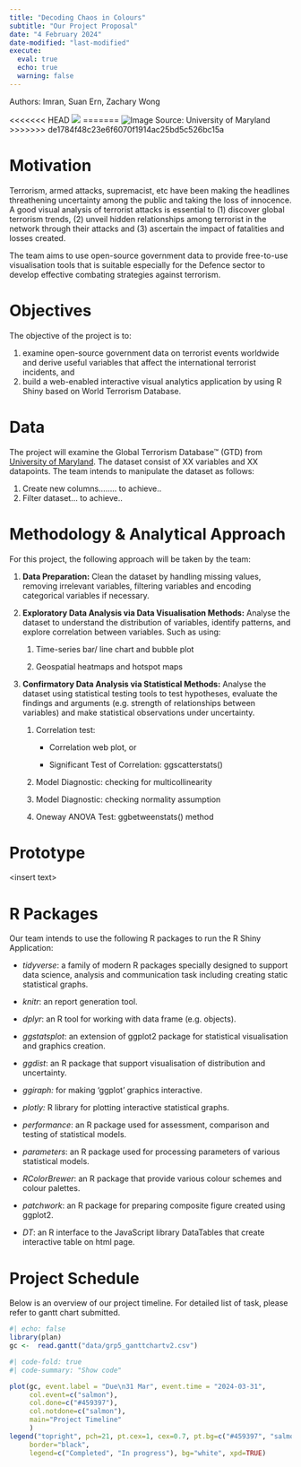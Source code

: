 ```yaml
---
title: "Decoding Chaos in Colours"
subtitle: "Our Project Proposal"
date: "4 February 2024"
date-modified: "last-modified"
execute: 
  eval: true
  echo: true
  warning: false
---
```


Authors: Imran, Suan Ern, Zachary Wong

<<<<<<< HEAD
![](images/GTD%20Heatmap_2020_Thumb.png)
=======
![Image Source: University of Maryland](images/GTD%20Heatmap_2020_Thumb.png){fig-align="left"}
>>>>>>> de1784f48c23e6f6070f1914ac25bd5c526bc15a

# Motivation

Terrorism, armed attacks, supremacist, etc have been making the headlines threathening uncertainty among the public and taking the loss of innocence. A good visual analysis of terrorist attacks is essential to (1) discover global terrorism trends, (2) unveil hidden relationships among terrorist in the network through their attacks and (3) ascertain the impact of fatalities and losses created.

The team aims to use open-source government data to provide free-to-use visualisation tools that is suitable especially for the Defence sector to develop effective combating strategies against terrorism.

# Objectives

The objective of the project is to:

1.  examine open-source government data on terrorist events worldwide and derive useful variables that affect the international terrorist incidents, and
2.  build a web-enabled interactive visual analytics application by using R Shiny based on World Terrorism Database.

# Data

The project will examine the Global Terrorism Database™ (GTD) from [University of Maryland](https://www.start.umd.edu/gtd){target="_blank"}. The dataset consist of XX variables and XX datapoints. The team intends to manipulate the dataset as follows:

1.  Create new columns........ to achieve..
2.  Filter dataset... to achieve..

# Methodology & Analytical Approach

For this project, the following approach will be taken by the team:

1.  **Data Preparation:** Clean the dataset by handling missing values, removing irrelevant variables, filtering variables and encoding categorical variables if necessary.

2.  **Exploratory Data Analysis via Data Visualisation Methods:** Analyse the dataset to understand the distribution of variables, identify patterns, and explore correlation between variables. Such as using:

    1.  Time-series bar/ line chart and bubble plot

    2.  Geospatial heatmaps and hotspot maps

3.  **Confirmatory Data Analysis via Statistical Methods:** Analyse the dataset using statistical testing tools to test hypotheses, evaluate the findings and arguments (e.g. strength of relationships between variables) and make statistical observations under uncertainty.

    1.  Correlation test:

        -   Correlation web plot, or

        -   Significant Test of Correlation: ggscatterstats()

    2.  Model Diagnostic: checking for multicollinearity

    3.  Model Diagnostic: checking normality assumption

    4.  Oneway ANOVA Test: ggbetweenstats() method

# Prototype

\<insert text\>

# R Packages

Our team intends to use the following R packages to run the R Shiny Application:

-   *tidyverse*: a family of modern R packages specially designed to support data science, analysis and communication task including creating static statistical graphs.

-   *knitr*: an report generation tool.

-   *dplyr*: an R tool for working with data frame (e.g. objects).

-   *ggstatsplot*: an extension of ggplot2 package for statistical visualisation and graphics creation.

-   *ggdist*: an R package that support visualisation of distribution and uncertainty.

-   *ggiraph:* for making ‘ggplot’ graphics interactive.

-   *plotly:* R library for plotting interactive statistical graphs.

-   *performance*: an R package used for assessment, comparison and testing of statistical models.

-   *parameters*: an R package used for processing parameters of various statistical models.

-   *RColorBrewer*: an R package that provide various colour schemes and colour palettes.

-   *patchwork*: an R package for preparing composite figure created using ggplot2.

-   *DT*: an R interface to the JavaScript library DataTables that create interactive table on html page.

# Project Schedule

Below is an overview of our project timeline. For detailed list of task, please refer to gantt chart submitted.

```r
#| echo: false
library(plan)
gc <-  read.gantt("data/grp5_ganttchartv2.csv")
```

```r
#| code-fold: true
#| code-summary: "Show code"

plot(gc, event.label = "Due\n31 Mar", event.time = "2024-03-31",
     col.event=c("salmon"),
     col.done=c("#459397"),
     col.notdone=c("salmon"),
     main="Project Timeline"
     )
legend("topright", pch=21, pt.cex=1, cex=0.7, pt.bg=c("#459397", "salmon"),
     border="black",
     legend=c("Completed", "In progress"), bg="white", xpd=TRUE)
```
